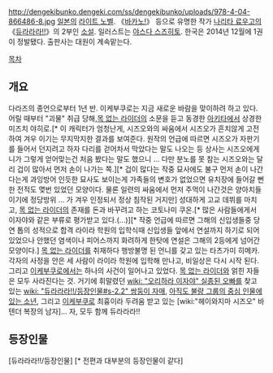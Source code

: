 {{{+1 デュラララ!!SH}}}
http://dengekibunko.dengeki.com/ss/dengekibunko/uploads/978-4-04-866486-8.jpg
[[일본]]의 [[라이트 노벨]]. 《[[바카노!]]》 등으로 유명한 작가 [[나리타 료우고]]의《[[듀라라라!!]]》의 2부인 [[소설]]. 일러스트는 [[야스다 스즈히토]].
한국은 2014년 12월에 1권이 정발됐다. 출판사는 대원이 계속맡는다.

[[목차]]

== 개요 ==
다라즈의 종언으로부터 1년 반. 이케부쿠로는 지금 새로운 바람을 맞이하려 하고 있다.
어릴 때부터 "괴물" 취급 당해,[[목 없는 라이더]]의 소문을 듣고 동경한 [[아키타]]에서 상경한 미즈치 야히로.[* 이 캐릭터가 엄청난게, 시즈오와의 싸움에서 시즈오가 흔치않게 고전하여 겨우 이기는 무지막지한 결과를 보여준다. 원작의 언급에 따르면 시즈오가 자판기를 들어서 던지려고 하자 다리를 걷어차서 막았다는 말도 나오는 등 상사는 시즈오에게 니가 그렇게 얻어맞는건 처음 봤다는 말도 했으니 ... 다만 분노를 못 참는 시즈오와는 달리 겁이 많아서 먼저 손이 나가는 쪽.][* 겁이 많다는 작중 묘사에도 불구 먼저 손이 나간다는게 과잉방어 인듯한 묘사도 보이는게 가족들의 변호가 없었으면 유치장에 들어갈 뻔한 전적도 몆번 있었던 모양이다. 물론 일련의 싸움에서 먼저 주먹이 나간것은 양아치들 이기에 정당방위 ... 가 겨우 인정되서 정상 침작된 거지만]
성대하게 고교 데뷔를 마치고, [[세르티 스툴루손|목 없는 라이더]]의 존재를 돈과 바꾸려고 하는 코토나미 쿠온.[* 많은 사람들에게서 이자야와 같은 부류로 평가받고 있다.(...)][* 작중 언급에 따르면 그해의 신입생들중 당연 톱의 성적으로 합격 라이라 학원의 입학식때 신입생들 앞에서 연설까지 하기로 되어 있었으나 안했던 염색이나 피어스까지 화려하게 한탓에 연설은 그해의 2등에게 넘어간 모양이다.]
[[목 없는 라이더]]를 취재하다 행방불명 된 언니를 갖고 있는 타츠가미 히메카. 각자의 사정을 안은 세 사람이 라이라 학원에 입학해 만나고, 비일상은 다시 시작 된다. 
그리고 [[이케부쿠로]]에서는 하나의 사건이 일어나고 있었다. [[세르티 스툴루손|목 없는 라이더]]와 얽힌 자들은 모두 사라진다는 것. 거기에 휘말렸던 [[wiki: "오리하라 이자야" 실종된 오빠]]를 찾고 있는 [[wiki: "듀라라라!!/등장인물#s-2.2" 쌍둥이 자매]], [[http://rigvedawiki.net/r1/wiki.php/%EB%93%80%EB%9D%BC%EB%9D%BC%EB%9D%BC%21%21/%EB%93%B1%EC%9E%A5%EC%9D%B8%EB%AC%BC#s-2.2|아직도 불량 그룹의 중심 인물에 있는 소년]], 그리고 [[이케부쿠로]] 최흉이라 두려움 받고 있는 [wiki:"헤이와지마 시즈오" 바텐더 복장의 남자]...
자, 모두 함께 듀라라라!!

== 등장인물 ==

[듀라라라!!/등장인물] [* 전편과 대부분의 등장인물이 같다]
